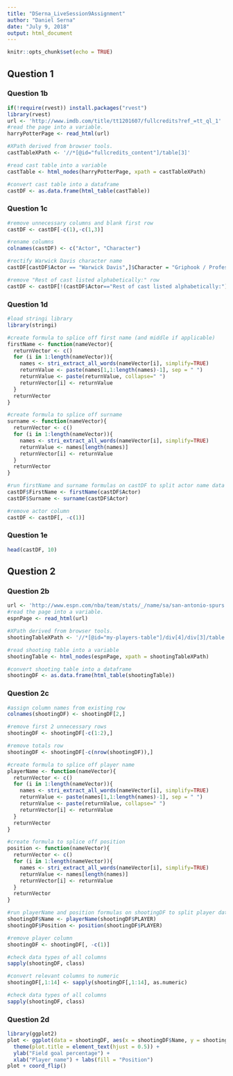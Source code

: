 ```yaml
---
title: "DSerna_LiveSession9Assignment"
author: "Daniel Serna"
date: "July 9, 2018"
output: html_document
---
```


```r
knitr::opts_chunk$set(echo = TRUE)
```

## Question 1

### Question 1b

```r
if(!require(rvest)) install.packages("rvest")
library(rvest)
url <- 'http://www.imdb.com/title/tt1201607/fullcredits?ref_=tt_ql_1'
#read the page into a variable.
harryPotterPage <- read_html(url)

#XPath derived from browser tools.
castTableXPath <- '//*[@id="fullcredits_content"]/table[3]'

#read cast table into a variable
castTable <- html_nodes(harryPotterPage, xpath = castTableXPath)

#convert cast table into a dataframe
castDF <- as.data.frame(html_table(castTable))
```

### Question 1c
```r
#remove unnecessary columns and blank first row
castDF <- castDF[-c(1),-c(1,3)]

#rename columns
colnames(castDF) <- c("Actor", "Character")

#rectify Warwick Davis character name
castDF[castDF$Actor == "Warwick Davis",]$Character = "Griphook / Professor Filius Flitwick"

#remove "Rest of cast listed alphabetically:" row
castDF <- castDF[!(castDF$Actor=="Rest of cast listed alphabetically:"),]
```

### Question 1d
```r
#load stringi library
library(stringi)

#create formula to splice off first name (and middle if applicable)
firstName <- function(nameVector){
  returnVector <- c()
  for (i in 1:length(nameVector)){
    names <- stri_extract_all_words(nameVector[i], simplify=TRUE)
    returnValue <- paste(names[1,1:length(names)-1], sep = " ")
    returnValue <- paste(returnValue, collapse=" ")
    returnVector[i] <- returnValue
  }
  returnVector
}

#create formula to splice off surname
surname <- function(nameVector){
  returnVector <- c()
  for (i in 1:length(nameVector)){
    names <- stri_extract_all_words(nameVector[i], simplify=TRUE)
    returnValue <- names[length(names)]
    returnVector[i] <- returnValue
  }
  returnVector
}

#run firstName and surname formulas on castDF to split actor name data
castDF$FirstName <- firstName(castDF$Actor)
castDF$Surname <- surname(castDF$Actor)

#remove actor column
castDF <- castDF[, -c(1)]
```

### Question 1e
```r
head(castDF, 10)
```

## Question 2

### Question 2b

```r
url <- 'http://www.espn.com/nba/team/stats/_/name/sa/san-antonio-spurs'
#read the page into a variable.
espnPage <- read_html(url)

#XPath derived from browser tools.
shootingTableXPath <- '//*[@id="my-players-table"]/div[4]/div[3]/table'

#read shooting table into a variable
shootingTable <- html_nodes(espnPage, xpath = shootingTableXPath)

#convert shooting table into a dataframe
shootingDF <- as.data.frame(html_table(shootingTable))
```

### Question 2c
```r
#assign column names from existing row
colnames(shootingDF) <- shootingDF[2,]

#remove first 2 unnecessary rows
shootingDF <- shootingDF[-c(1:2),]

#remove totals row
shootingDF <- shootingDF[-c(nrow(shootingDF)),]

#create formula to splice off player name
playerName <- function(nameVector){
  returnVector <- c()
  for (i in 1:length(nameVector)){
    names <- stri_extract_all_words(nameVector[i], simplify=TRUE)
    returnValue <- paste(names[1,1:length(names)-1], sep = " ")
    returnValue <- paste(returnValue, collapse=" ")
    returnVector[i] <- returnValue
  }
  returnVector
}

#create formula to splice off position
position <- function(nameVector){
  returnVector <- c()
  for (i in 1:length(nameVector)){
    names <- stri_extract_all_words(nameVector[i], simplify=TRUE)
    returnValue <- names[length(names)]
    returnVector[i] <- returnValue
  }
  returnVector
}

#run playerName and position formulas on shootingDF to split player data
shootingDF$Name <- playerName(shootingDF$PLAYER)
shootingDF$Position <- position(shootingDF$PLAYER)

#remove player column
shootingDF <- shootingDF[, -c(1)]

#check data types of all columns
sapply(shootingDF, class)

#convert relevant columns to numeric
shootingDF[,1:14] <- sapply(shootingDF[,1:14], as.numeric)

#check data types of all columns
sapply(shootingDF, class)
```

### Question 2d
```r
library(ggplot2)
plot <- ggplot(data = shootingDF, aes(x = shootingDF$Name, y = shootingDF$`FG%`, fill = shootingDF$Position)) + geom_bar(stat="identity") + ggtitle("Field goals percentage per game by player") +
  theme(plot.title = element_text(hjust = 0.5)) + 
  ylab("Field goal percentage") + 
  xlab("Player name") + labs(fill = "Position")
plot + coord_flip()
```